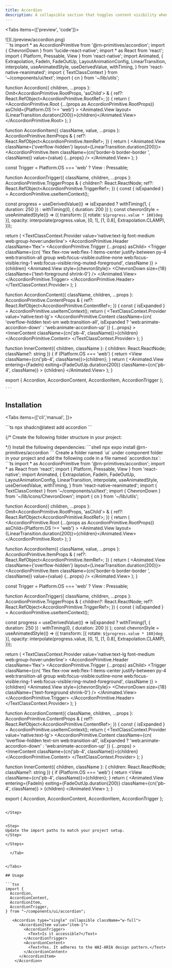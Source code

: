 ```yaml
---
title: Accordion
description: A collapsible section that toggles content visibility when tapped.
---
```





<Tabs items={['preview', 'code']}>
  <Tab value="preview">
  <div>
    ![](./preview/accordion.png)
  </div>
  </Tab>
  <Tab value="code">
    ```ts
    import * as AccordionPrimitive from '@rn-primitives/accordion';
import { ChevronDown } from 'lucide-react-native';
import * as React from 'react';
import { Platform, Pressable, View } from 'react-native';
import Animated, {
  Extrapolation,
  FadeIn,
  FadeOutUp,
  LayoutAnimationConfig,
  LinearTransition,
  interpolate,
  useAnimatedStyle,
  useDerivedValue,
  withTiming,
} from 'react-native-reanimated';
import { TextClassContext } from '~/components/ui/text';
import { cn } from '~/lib/utils';

function Accordion({
  children,
  ...props
}: Omit<AccordionPrimitive.RootProps, 'asChild'> & {
  ref?: React.RefObject<AccordionPrimitive.RootRef>;
}) {
  return (
    <LayoutAnimationConfig skipEntering>
      <AccordionPrimitive.Root
        {...(props as AccordionPrimitive.RootProps)}
        asChild={Platform.OS !== 'web'}
      >
        <Animated.View layout={LinearTransition.duration(200)}>{children}</Animated.View>
      </AccordionPrimitive.Root>
    </LayoutAnimationConfig>
  );
}

function AccordionItem({
  className,
  value,
  ...props
}: AccordionPrimitive.ItemProps & {
  ref?: React.RefObject<AccordionPrimitive.ItemRef>;
}) {
  return (
    <Animated.View className={'overflow-hidden'} layout={LinearTransition.duration(200)}>
      <AccordionPrimitive.Item
        className={cn('border-b border-border ', className)}
        value={value}
        {...props}
      />
    </Animated.View>
  );
}

const Trigger = Platform.OS === 'web' ? View : Pressable;

function AccordionTrigger({
  className,
  children,
  ...props
}: AccordionPrimitive.TriggerProps & {
  children?: React.ReactNode;
  ref?: React.RefObject<AccordionPrimitive.TriggerRef>;
}) {
  const { isExpanded } = AccordionPrimitive.useItemContext();

  const progress = useDerivedValue(() =>
    isExpanded ? withTiming(1, { duration: 250 }) : withTiming(0, { duration: 200 })
  );
  const chevronStyle = useAnimatedStyle(() => ({
    transform: [{ rotate: `${progress.value * 180}deg` }],
    opacity: interpolate(progress.value, [0, 1], [1, 0.8], Extrapolation.CLAMP),
  }));

  return (
    <TextClassContext.Provider value='native:text-lg font-medium web:group-hover:underline'>
      <AccordionPrimitive.Header className='flex'>
        <AccordionPrimitive.Trigger {...props} asChild>
          <Trigger
            className={cn(
              'flex flex-row web:flex-1 items-center justify-between py-4 web:transition-all group web:focus-visible:outline-none web:focus-visible:ring-1 web:focus-visible:ring-muted-foreground',
              className
            )}
          >
            {children}
            <Animated.View style={chevronStyle}>
              <ChevronDown size={18} className={'text-foreground shrink-0'} />
            </Animated.View>
          </Trigger>
        </AccordionPrimitive.Trigger>
      </AccordionPrimitive.Header>
    </TextClassContext.Provider>
  );
}

function AccordionContent({
  className,
  children,
  ...props
}: AccordionPrimitive.ContentProps & {
  ref?: React.RefObject<AccordionPrimitive.ContentRef>;
}) {
  const { isExpanded } = AccordionPrimitive.useItemContext();
  return (
    <TextClassContext.Provider value='native:text-lg'>
      <AccordionPrimitive.Content
        className={cn(
          'overflow-hidden text-sm web:transition-all',
          isExpanded ? 'web:animate-accordion-down' : 'web:animate-accordion-up'
        )}
        {...props}
      >
        <InnerContent className={cn('pb-4', className)}>{children}</InnerContent>
      </AccordionPrimitive.Content>
    </TextClassContext.Provider>
  );
}

function InnerContent({ children, className }: { children: React.ReactNode; className?: string }) {
  if (Platform.OS === 'web') {
    return <View className={cn('pb-4', className)}>{children}</View>;
  }
  return (
    <Animated.View
      entering={FadeIn}
      exiting={FadeOutUp.duration(200)}
      className={cn('pb-4', className)}
    >
      {children}
    </Animated.View>
  );
}

export { Accordion, AccordionContent, AccordionItem, AccordionTrigger };


    ```
  </Tab>
</Tabs>




## Installation

<Tabs items={['cli','manual', ]}>
 
  <Tab value="cli">
  ```ts
npx shadcn@latest add accordion
```
  </Tab>
  <Tab value="manual">
   
<Steps>

{/* <Step>
Create the following folder structure in your project:
<Files>
  <Folder name="app" defaultOpen>
    <File name="layout.tsx" />
    <File name="page.tsx" />
  </Folder>
  <Folder name="components" defaultOpen>
  <Folder name="ui" defaultOpen>
  <File name="avatar.tsx" />
  </Folder>
    
  </Folder>
  <Folder name="lib" defaultOpen>
    <File name="utils.ts" />
  </Folder>
  <File name="package.json" />

</Files>
</Step> */}

<Step>
Install the following dependencies:
```shell
npx expo install @rn-primitives/accordion
```


</Step>
<Step>
Create a folder named `ui` under component folder in your project and add the following code in a file named `accordion.tsx`:
```ts
import * as AccordionPrimitive from '@rn-primitives/accordion';
import * as React from 'react';
import { Platform, Pressable, View } from 'react-native';
import Animated, {
  Extrapolation,
  FadeIn,
  FadeOutUp,
  LayoutAnimationConfig,
  LinearTransition,
  interpolate,
  useAnimatedStyle,
  useDerivedValue,
  withTiming,
} from 'react-native-reanimated';
import { TextClassContext } from '~/components/ui/text';
import { ChevronDown } from '~/lib/icons/ChevronDown';
import { cn } from '~/lib/utils';

function Accordion({
  children,
  ...props
}: Omit<AccordionPrimitive.RootProps, 'asChild'> & {
  ref?: React.RefObject<AccordionPrimitive.RootRef>;
}) {
  return (
    <LayoutAnimationConfig skipEntering>
      <AccordionPrimitive.Root
        {...(props as AccordionPrimitive.RootProps)}
        asChild={Platform.OS !== 'web'}
      >
        <Animated.View layout={LinearTransition.duration(200)}>{children}</Animated.View>
      </AccordionPrimitive.Root>
    </LayoutAnimationConfig>
  );
}

function AccordionItem({
  className,
  value,
  ...props
}: AccordionPrimitive.ItemProps & {
  ref?: React.RefObject<AccordionPrimitive.ItemRef>;
}) {
  return (
    <Animated.View className={'overflow-hidden'} layout={LinearTransition.duration(200)}>
      <AccordionPrimitive.Item
        className={cn('border-b border-border ', className)}
        value={value}
        {...props}
      />
    </Animated.View>
  );
}

const Trigger = Platform.OS === 'web' ? View : Pressable;

function AccordionTrigger({
  className,
  children,
  ...props
}: AccordionPrimitive.TriggerProps & {
  children?: React.ReactNode;
  ref?: React.RefObject<AccordionPrimitive.TriggerRef>;
}) {
  const { isExpanded } = AccordionPrimitive.useItemContext();

  const progress = useDerivedValue(() =>
    isExpanded ? withTiming(1, { duration: 250 }) : withTiming(0, { duration: 200 })
  );
  const chevronStyle = useAnimatedStyle(() => ({
    transform: [{ rotate: `${progress.value * 180}deg` }],
    opacity: interpolate(progress.value, [0, 1], [1, 0.8], Extrapolation.CLAMP),
  }));

  return (
    <TextClassContext.Provider value='native:text-lg font-medium web:group-hover:underline'>
      <AccordionPrimitive.Header className='flex'>
        <AccordionPrimitive.Trigger {...props} asChild>
          <Trigger
            className={cn(
              'flex flex-row web:flex-1 items-center justify-between py-4 web:transition-all group web:focus-visible:outline-none web:focus-visible:ring-1 web:focus-visible:ring-muted-foreground',
              className
            )}
          >
            {children}
            <Animated.View style={chevronStyle}>
              <ChevronDown size={18} className={'text-foreground shrink-0'} />
            </Animated.View>
          </Trigger>
        </AccordionPrimitive.Trigger>
      </AccordionPrimitive.Header>
    </TextClassContext.Provider>
  );
}

function AccordionContent({
  className,
  children,
  ...props
}: AccordionPrimitive.ContentProps & {
  ref?: React.RefObject<AccordionPrimitive.ContentRef>;
}) {
  const { isExpanded } = AccordionPrimitive.useItemContext();
  return (
    <TextClassContext.Provider value='native:text-lg'>
      <AccordionPrimitive.Content
        className={cn(
          'overflow-hidden text-sm web:transition-all',
          isExpanded ? 'web:animate-accordion-down' : 'web:animate-accordion-up'
        )}
        {...props}
      >
        <InnerContent className={cn('pb-4', className)}>{children}</InnerContent>
      </AccordionPrimitive.Content>
    </TextClassContext.Provider>
  );
}

function InnerContent({ children, className }: { children: React.ReactNode; className?: string }) {
  if (Platform.OS === 'web') {
    return <View className={cn('pb-4', className)}>{children}</View>;
  }
  return (
    <Animated.View
      entering={FadeIn}
      exiting={FadeOutUp.duration(200)}
      className={cn('pb-4', className)}
    >
      {children}
    </Animated.View>
  );
}

export { Accordion, AccordionContent, AccordionItem, AccordionTrigger };


```

</Step>


<Step>
Update the import paths to match your project setup.
</Step>

</Steps>
  
  </Tab>


</Tabs>

## Usage

```tsx
import {
  Accordion,
  AccordionContent,
  AccordionItem,
  AccordionTrigger,
} from "~/components/ui/accordion";
```
```tsx
   <Accordion type="single" collapsible className="w-full">
      <AccordionItem value="item-1">
        <AccordionTrigger>
          <Text>Is it accessible?</Text>
        </AccordionTrigger>
        <AccordionContent>
          <Text>Yes. It adheres to the WAI-ARIA design pattern.</Text>
        </AccordionContent>
      </AccordionItem>
    </Accordion>
```

